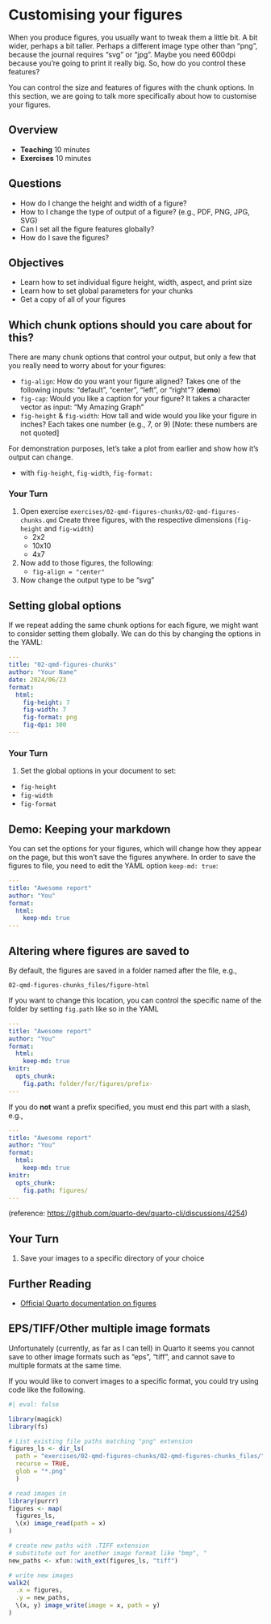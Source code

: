 # Customising your figures

When you produce figures, you usually want to tweak them a little bit. A bit wider, perhaps a bit taller. Perhaps a different image type other than "png", because the journal requires "svg" or "jpg". Maybe you need 600dpi because you're going to print it really big. So, how do you control these features?

You can control the size and features of figures with the chunk options. In this section, we are going to talk more specifically about how to customise your figures.

## Overview

* **Teaching** 10 minutes
* **Exercises** 10 minutes

## Questions

* How do I change the height and width of a figure?
* How to I change the type of output of a figure? (e.g., PDF, PNG, JPG, SVG)
* Can I set all the figure features globally?
* How do I save the figures?

## Objectives

* Learn how to set individual figure height, width, aspect, and print size
* Learn how to set global parameters for your chunks
* Get a copy of all of your figures

## Which chunk options should you care about for this?

There are many chunk options that control your output, but only a few that you really need to worry about for your figures:

- `fig-align`: How do you want your figure aligned? Takes one of the following inputs: "default", "center", "left", or "right"? (**demo**)
- `fig-cap`: Would you like a caption for your figure? It takes a character vector as input: "My Amazing Graph"
- `fig-height` & `fig-width`: How tall and wide would you like your figure in inches? Each takes one number (e.g., 7, or 9) [Note: these numbers are not quoted]


<!-- - `out.height` & `out.width`: The height and width of your plot in the final file. This can be handy if you like the current aspect ratio of your plot, but you want to shrink it by say 50% - which you would do with "50%". You can also include LaTeX output or HTML output. Say for example, ".8//linewidth" or "8cm" for LaTeX, or "300px" for HTML. 

These are no longer an option in Quarto
-->

For demonstration purposes, let's take a plot from earlier and show how it's output can change.

* with `fig-height`, `fig-width`, `fig-format: `


### Your Turn {.exercise}

1. Open exercise `exercises/02-qmd-figures-chunks/02-qmd-figures-chunks.qmd` Create three figures, with the respective dimensions (`fig-height` and `fig-width`)
    * 2x2
    * 10x10
    * 4x7
2. Now add to those figures, the following:
    * `fig-align = "center"`
3. Now change the output type to be "svg"

## Setting global options

If we repeat adding the same chunk options for each figure, we might want to consider setting them globally. We can do this by changing the options in the YAML:

```yaml
---
title: "02-qmd-figures-chunks"
author: "Your Name"
date: 2024/06/23
format: 
  html:
    fig-height: 7
    fig-width: 7
    fig-format: png
    fig-dpi: 300
---
```

### Your Turn {.exercise}

1. Set the global options in your document to set:
  * `fig-height`
  * `fig-width`
  * `fig-format`

## Demo: Keeping your markdown {.demo}

You can set the options for your figures, which will change how they appear on the page, but this won't save the figures anywhere. In order to save the figures to file, you need to edit the YAML option `keep-md: true`:

```YAML
---
title: "Awesome report"
author: "You"
format: 
  html:
    keep-md: true
---
```

## Altering where figures are saved to

By default, the figures are saved in a folder named after the file, e.g., 

`02-qmd-figures-chunks_files/figure-html`

If you want to change this location, you can control the specific name of the folder by setting `fig.path` like so in the YAML

```yaml
---
title: "Awesome report"
author: "You"
format: 
  html:
    keep-md: true
knitr:
  opts_chunk:
    fig.path: folder/for/figures/prefix-
---
```

If you do **not** want a prefix specified, you must end this part with a slash, e.g., 

```yaml
---
title: "Awesome report"
author: "You"
format: 
  html:
    keep-md: true
knitr:
  opts_chunk:
    fig.path: figures/
---
```

(reference: [https://github.com/quarto-dev/quarto-cli/discussions/4254](https://github.com/quarto-dev/quarto-cli/discussions/4254))

## Your Turn {.exercise}

1. Save your images to a specific directory of your choice

## Further Reading

- [Official Quarto documentation on figures](https://quarto.org/docs/computations/r.html#output-formats)

## EPS/TIFF/Other multiple image formats

Unfortunately (currently, as far as I can tell) in Quarto it seems you cannot save to other image formats such as "eps", "tiff", and cannot save to multiple formats at the same time.

If you would like to convert images to a specific format, you could try using code like the following.

```r
#| eval: false

library(magick)
library(fs)

# List existing file paths matching "png" extension
figures_ls <- dir_ls(
  path = "exercises/02-qmd-figures-chunks/02-qmd-figures-chunks_files/",
  recurse = TRUE,
  glob = "*.png"
  )

# read images in
library(purrr)
figures <- map(
  figures_ls,
  \(x) image_read(path = x)
)

# create new paths with .TIFF extension
# substitute out for another image format like "bmp", "
new_paths <- xfun::with_ext(figures_ls, "tiff")

# write new images
walk2(
  .x = figures,
  .y = new_paths,
  \(x, y) image_write(image = x, path = y)
)

```

